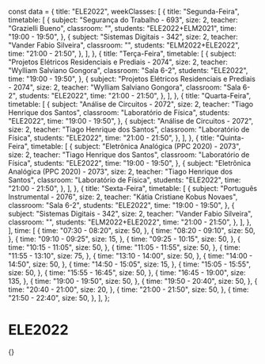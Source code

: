 const data = {
  title: "ELE2022",
  weekClasses: [
    {
      title: "Segunda-Feira",
      timetable: [
        {
          subject: "Segurança do Trabalho - 693",
          size: 2,
          teacher: "Grazielli Bueno",
          classroom: "",
          students: "ELE2022+ELM2021",
          time: "19:00 - 19:50",
        },
        {
          subject: "Sistemas Digitais - 342",
          size: 2,
          teacher: "Vander Fabio Silveira",
          classroom: "",
          students: "ELM2022+ELE2022",
          time: "21:00 - 21:50",
        },
      ],
    },
    {
      title: "Terça-Feira",
      timetable: [
        {
          subject: "Projetos Elétricos Residenciais e Prediais - 2074",
          size: 2,
          teacher: "Wylliam Salviano Gongora",
          classroom: "Sala 6-2",
          students: "ELE2022",
          time: "19:00 - 19:50",
        },
        {
          subject: "Projetos Elétricos Residenciais e Prediais - 2074",
          size: 2,
          teacher: "Wylliam Salviano Gongora",
          classroom: "Sala 6-2",
          students: "ELE2022",
          time: "21:00 - 21:50",
        },
      ],
    },
    {
      title: "Quarta-Feira",
      timetable: [
        {
          subject: "Análise de Circuitos - 2072",
          size: 2,
          teacher: "Tiago Henrique dos Santos",
          classroom: "Laboratório de Física",
          students: "ELE2022",
          time: "19:00 - 19:50",
        },
        {
          subject: "Análise de Circuitos - 2072",
          size: 2,
          teacher: "Tiago Henrique dos Santos",
          classroom: "Laboratório de Física",
          students: "ELE2022",
          time: "21:00 - 21:50",
        },
      ],
    },
    {
      title: "Quinta-Feira",
      timetable: [
        {
          subject: "Eletrônica Analógica (PPC 2020) - 2073",
          size: 2,
          teacher: "Tiago Henrique dos Santos",
          classroom: "Laboratório de Física",
          students: "ELE2022",
          time: "19:00 - 19:50",
        },
        {
          subject: "Eletrônica Analógica (PPC 2020) - 2073",
          size: 2,
          teacher: "Tiago Henrique dos Santos",
          classroom: "Laboratório de Física",
          students: "ELE2022",
          time: "21:00 - 21:50",
        },
      ],
    },
    {
      title: "Sexta-Feira",
      timetable: [
        {
          subject: "Português Instrumental - 2076",
          size: 2,
          teacher: "Kátia Cristiane Kobus Novaes",
          classroom: "Sala 6-2",
          students: "ELE2022",
          time: "19:00 - 19:50",
        },
        {
          subject: "Sistemas Digitais - 342",
          size: 2,
          teacher: "Vander Fabio Silveira",
          classroom: "",
          students: "ELM2022+ELE2022",
          time: "21:00 - 21:50",
        },
      ],
    },
  ],
  time: [
    {
      time: "07:30 - 08:20",
      size: 50,
    },
    {
      time: "08:20 - 09:10",
      size: 50,
    },
    {
      time: "09:10 - 09:25",
      size: 15,
    },
    {
      time: "09:25 - 10:15",
      size: 50,
    },
    {
      time: "10:15 - 11:05",
      size: 50,
    },
    {
      time: "11:05 - 11:55",
      size: 50,
    },
    {
      time: "11:55 - 13:10",
      size: 75,
    },
    {
      time: "13:10 - 14:00",
      size: 50,
    },
    {
      time: "14:00 - 14:50",
      size: 50,
    },
    {
      time: "14:50 - 15:05",
      size: 15,
    },
    {
      time: "15:05 - 15:55",
      size: 50,
    },
    {
      time: "15:55 - 16:45",
      size: 50,
    },
    {
      time: "16:45 - 19:00",
      size: 135,
    },
    {
      time: "19:00 - 19:50",
      size: 50,
    },
    {
      time: "19:50 - 20:40",
      size: 50,
    },
    {
      time: "20:40 - 21:00",
      size: 20,
    },
    {
      time: "21:00 - 21:50",
      size: 50,
    },
    {
      time: "21:50 - 22:40",
      size: 50,
    },
  ],
};

# ELE2022

<div>
  {<Grid title={data.title} weekClasses={data.weekClasses} time={data.time} />}
</div>

